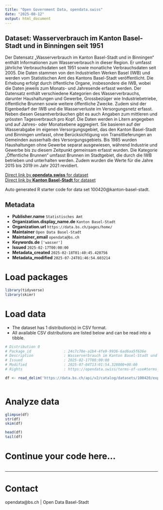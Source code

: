 ```yaml
---
title: "Open Government Data, opendata.swiss"
date: "2025-08-12"
output: html_document
---
```


## Dataset: Wasserverbrauch im Kanton Basel-Stadt und in Binningen seit 1951

Der Datensatz „Wasserverbrauch im Kanton Basel-Stadt und in Binningen“ enthält Informationen zum Wasserverbrauch in dieser Region. Er umfasst jährliche Verbrauchsdaten seit 1951 sowie monatliche Verbrauchsdaten seit 2005. Die Daten stammen von den Industriellen Werken Basel (IWB) und werden vom Statistischen Amt des Kantons Basel-Stadt veröffentlicht. Die Erhebung erfolgt durch öffentliche Organe, insbesondere die IWB, wobei die Daten jeweils zum Monats- und Jahresende erfasst werden. Der Datensatz enthält verschiedene Kategorien des Wasserverbrauchs, darunter Haushaltungen und Gewerbe, Grossbezüger wie Industriebetriebe, öffentliche Brunnen sowie weitere öffentliche Zwecke. Zudem sind der Eigenbedarf der IWB und die Wasserverluste im Versorgungsnetz erfasst. Neben diesen Gesamtverbräuchen gibt es auch Angaben zum mittleren und grössten Tagesverbrauch pro Kopf. Die Daten werden in Litern angegeben und auf Jahres- oder Monatsebene aggregiert. Sie basieren auf der Wasserabgabe im eigenen Versorgungsgebiet, das den Kanton Basel-Stadt und Binningen umfasst, ohne Berücksichtigung von Transitlieferungen an Gemeinden ausserhalb des Versorgungsgebiets. Bis 1985 wurden Haushaltungen ohne Gewerbe separat ausgewiesen, während Industrie und Gewerbe bis zu diesem Zeitpunkt gemeinsam erfasst wurden. Die Kategorie „Öffentliche Brunnen“ umfasst Brunnen im Stadtgebiet, die durch die IWB betrieben und unterhalten werden. Zudem wurden die Werte für die Jahre 2015 bis 2019 im Jahr 2021 revidiert.

[Direct link by **opendata.swiss** for dataset](https://opendata.swiss/de/dataset/wasserverbrauch-im-kanton-basel-stadt-und-in-binningen-seit-1951)<br>
[Direct link by **Kanton Basel-Stadt** for dataset](https://data.bs.ch/explore/dataset/100420/)

Auto generated R starter code for data set 100420@kanton-basel-stadt.

## Metadata

- **Publisher.name** `Statistisches Amt`
- **Organization.display_name.de** `Kanton Basel-Stadt`
- **Organization.url** `https://data.bs.ch/pages/home/`
- **Maintainer** `Open Data Basel-Stadt`
- **Maintainer_email** `opendata@bs.ch`
- **Keywords.de** `['wasser']`
- **Issued** `2025-02-17T00:00:00`
- **Metadata_created** `2025-02-18T01:40:45.420756`
- **Metadata_modified** `2025-07-24T01:46:54.603214`


# Load packages

```r

library(tidyverse)
library(skimr)

```

# Load data

-   The dataset has 1 distribution(s) in CSV format.
-   All available CSV distributions are listed below and can be read into a tibble.

```r

# Distribution 0
# Package_id               : 24c7c78e-a1b4-4fe9-9936-6ad6aa5f636e
# Description              : Wasserverbrauch im Kanton Basel-Stadt und in Binningen seit 1951 (csv)
# Issued                   : 2025-02-17T00:00:00
# Modified                 : 2025-07-04T13:01:54.328000+00:00
# Rights                   : https://opendata.swiss/terms-of-use#terms_by

df <- read_delim('https://data.bs.ch/api/v2/catalog/datasets/100420/exports/csv?use_labels=true')



```

# Analyze data

```r

glimpse(df)
str(df)
skim(df)

head(df)
tail(df)

```

# Continue your code here...

```r

```

------------------------------------------------------------------------

# Contact

opendata@bs.ch | Open Data Basel-Stadt
